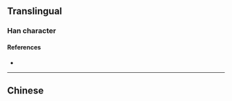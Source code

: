 {{also|顯|顕}}
{{character info/new}}
==Translingual==
{{Han simplified forms|顯|顕|显}}

===Han character===
{{Han char|rn=72|rad=日|as=05|sn=9|four=|canj=ATC|ids=⿱日业}}

====References====
* {{Han ref|kx=0494.181|hdz=21499.100|uh=663E|ud=26174}}

----

==Chinese==
{{zh-see|顯}}